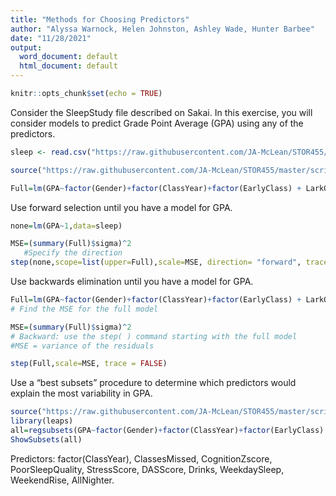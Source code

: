 ```yaml
---
title: "Methods for Choosing Predictors"
author: "Alyssa Warnock, Helen Johnston, Ashley Wade, Hunter Barbee"
date: "11/28/2021"
output:
  word_document: default
  html_document: default
---
```



```r
knitr::opts_chunk$set(echo = TRUE)
```

Consider the SleepStudy file described on Sakai.  In this exercise, you will consider models to predict Grade Point Average (GPA) using any of the predictors.  
```r
sleep <- read.csv("https://raw.githubusercontent.com/JA-McLean/STOR455/master/data/SleepStudy.csv")

source("https://raw.githubusercontent.com/JA-McLean/STOR455/master/scripts/ShowSubsets.R")

Full=lm(GPA~factor(Gender)+factor(ClassYear)+factor(EarlyClass) + LarkOwl + NumEarlyClass + ClassesMissed + CognitionZscore + PoorSleepQuality + DepressionScore + AnxietyScore + StressScore + DepressionStatus + AnxietyStatus + Stress + DASScore + Happiness + AlcoholUse + Drinks + WeekdayBed + WeekdayRise + WeekdaySleep + WeekendBed + WeekendRise + WeekendSleep + AverageSleep + AllNighter, data=sleep)
```


Use forward selection until you have a  model for GPA.  
```r
none=lm(GPA~1,data=sleep)

MSE=(summary(Full)$sigma)^2
   #Specify the direction
step(none,scope=list(upper=Full),scale=MSE, direction= "forward", trace = FALSE)
```

Use backwards elimination until you have a model for GPA.   
```r
Full=lm(GPA~factor(Gender)+factor(ClassYear)+factor(EarlyClass) + LarkOwl + NumEarlyClass + ClassesMissed + CognitionZscore + PoorSleepQuality + DepressionScore + AnxietyScore + StressScore + DepressionStatus + AnxietyStatus + Stress + DASScore + Happiness + AlcoholUse + Drinks + WeekdayBed + WeekdayRise + WeekdaySleep + WeekendBed + WeekendRise + WeekendSleep + AverageSleep + AllNighter, data=sleep)
# Find the MSE for the full model

MSE=(summary(Full)$sigma)^2
# Backward: use the step( ) command starting with the full model
#MSE = variance of the residuals 

step(Full,scale=MSE, trace = FALSE)
```

Use a “best subsets” procedure to determine which predictors would explain the most variability in GPA.  

```r
source("https://raw.githubusercontent.com/JA-McLean/STOR455/master/scripts/ShowSubsets.R")
library(leaps)
all=regsubsets(GPA~factor(Gender)+factor(ClassYear)+factor(EarlyClass) + LarkOwl + NumEarlyClass + ClassesMissed + CognitionZscore + PoorSleepQuality + DepressionScore + AnxietyScore + StressScore + DepressionStatus + AnxietyStatus + Stress + DASScore + Happiness + AlcoholUse + Drinks + WeekdayBed + WeekdayRise + WeekdaySleep + WeekendBed + WeekendRise + WeekendSleep + AverageSleep + AllNighter, data= sleep, nvmax=26)
ShowSubsets(all)
```
Predictors: factor(ClassYear), ClassesMissed, CognitionZscore,  PoorSleepQuality, StressScore, DASScore, Drinks, WeekdaySleep, WeekendRise, AllNighter.

